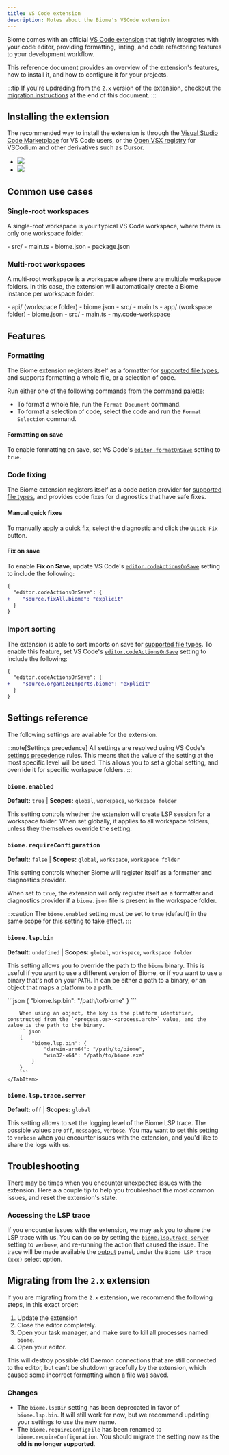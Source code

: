 ```yaml
---
title: VS Code extension
description: Notes about the Biome's VSCode extension
---
```


Biome comes with an official [VS Code extension] that tightly integrates with
your code editor, providing formatting, linting, and code refactoring features to your
development workflow.

[VS Code extension]: https://marketplace.visualstudio.com/items?itemName=biomejs.biome

This reference document provides an overview of the extension's features, how to install 
it, and how to configure it for your projects.

:::tip
If you're updrading from the `2.x` version of the extension, checkout the [migration instructions](#migrating-from-the-2x-extension) at the end of this document.
:::

## Installing the extension

The recommended way to install the extension is through the [Visual Studio Code Marketplace]
for VS Code users, or the [Open VSX registry] for VSCodium and other derivatives such as Cursor.

[Visual Studio Code Marketplace]: https://marketplace.visualstudio.com/items?itemName=biomejs.biome
[Open VSX registry]: https://open-vsx.org/extension/biomejs/biome

- [![](https://img.shields.io/badge/Install%20Biome-in%20VS%20Code-007ACC?style=flat&logo=biome)](vscode:extension/biomejs.biome)
- [![](https://img.shields.io/badge/Install%20Biome-in%20VSCodium-007ACC?style=flat&logo=biome)](vscodium:extension/biomejs.biome)


## Common use cases

### Single-root workspaces

A single-root workspace is your typical VS Code workspace, where there is only one workspace folder.

<FileTree>
- src/
  - main.ts
- biome.json
- package.json
</FileTree>

### Multi-root workspaces

A multi-root workspace is a workspace where there are multiple workspace folders. In this case, the extension will automatically create
a Biome instance per workspace folder.

<FileTree>
- api/ (workspace folder)
	- biome.json
	- src/
		- main.ts
- app/ (workspace folder)
	- biome.json
	- src/
		- main.ts
- my.code-workspace
</FileTree>

## Features

### Formatting

The Biome extension registers itself as a formatter for [supported file types](/internals/language-support), and supports formatting a whole file, or a selection of code.

Run either one of the following commands from the [command palette](https://code.visualstudio.com/docs/getstarted/userinterface#_command-palette):

- To format a whole file, run the `Format Document` command.
- To format a selection of code, select the code and run the `Format Selection` command.

#### Formatting on save

To enable formatting on save, set VS Code's [`editor.formatOnSave`](vscode://settings/editor.formatOnSave) setting to `true`.

### Code fixing

The Biome extension registers itself as a code action provider for [supported file types](/internals/language-support), and provides code fixes for diagnostics
that have safe fixes.

#### Manual quick fixes

To manually apply a quick fix, select the diagnostic and click the `Quick Fix` button.

#### Fix on save

To enable **Fix on Save**, update VS Code's [`editor.codeActionsOnSave`](vscode://settings/editor.codeActionsOnSave) setting to include the following:

```diff
{
  "editor.codeActionsOnSave": {
+    "source.fixAll.biome": "explicit"
  }
}
```

### Import sorting

The extension is able to sort imports on save for [supported file types](/internals/language-support). To enable this feature, set VS Code's [`editor.codeActionsOnSave`](vscode://settings/editor.codeActionsOnSave) setting to include the following:

```diff title="settings.json"
{
  "editor.codeActionsOnSave": {
+    "source.organizeImports.biome": "explicit"
  }
}
```



## Settings reference

The following settings are available for the extension.

:::note[Settings precedence]
All settings are resolved using VS Code's [settings precedence](https://code.visualstudio.com/docs/getstarted/settings#_settings-precedence) rules.
This means that the value of the setting at the most specific level will be used. This allows you to set a global setting, and override it for specific
workspace folders.
:::

### `biome.enabled`

**Default:** `true` | **Scopes:** `global`, `workspace`, `workspace folder`

This setting controls whether the extension will create LSP session for a workspace folder. When set globally, it applies to all workspace folders, unless they themselves override the setting.

### `biome.requireConfiguration`

**Default:** `false` | **Scopes:** `global`, `workspace`, `workspace folder`

This setting controls whether Biome will register itself as a formatter and diagnostics provider.

When set to `true`, the extension will only register itself as a formatter and diagnostics provider if a `biome.json` file is present in the workspace folder.

:::caution
The `biome.enabled` setting must be set to `true` (default) in the same scope for this setting to take effect.
:::


### `biome.lsp.bin`

**Default:** `undefined` | **Scopes:** `global`, `workspace`, `workspace folder`

This setting allows you to override the path to the `biome` binary. This is useful if you want to use a different version of Biome, 
or if you want to use a binary that's not on your `PATH`. In can be either a path to a binary, or an object that maps a platform to a path.

<Tabs>
	<TabItem label="string">
		```json
		{
			"biome.lsp.bin": "/path/to/biome"
		}
		```
	</TabItem>
	<TabItem label="object">

		When using an object, the key is the platform identifier, constructed from the `<process.os>-<process.arch>` value, and the value is the path to the binary.
		```json
		{
			"biome.lsp.bin": {
				"darwin-arm64": "/path/to/biome",
				"win32-x64": "/path/to/biome.exe"
			}
		}
		```
	</TabItem>
</Tabs>

### `biome.lsp.trace.server`

**Default:** `off` | **Scopes:** `global`

This setting allows to set the logging level of the Biome LSP trace. The possible values are `off`, `messages`, `verbose`.
You may want to set this setting to `verbose` when you encounter issues with the extension, and you'd like to share the logs with us.

## Troubleshooting

There may be times when you encounter unexpected issues with the extension. Here a a couple tip to help you troubleshoot 
the most common issues, and reset the extension's state.

### Accessing the LSP trace

If you encounter issues with the extension, we may ask you to share the LSP trace with us. You can do so by setting the [`biome.lsp.trace.server`](#biomelsptrace_server) setting to `verbose`,
and re-running the action that caused the issue. The trace will be made available the [output](vscode://workbrench/panel) panel, under the `Biome LSP trace (xxx)` select option.

## Migrating from the `2.x` extension

If you are migrating from the `2.x` extension, we recommend the following steps, in this exact order:
1. Update the extension
2. Close the editor completely.
3. Open your task manager, and make sure to kill all processes named `biome`.
4. Open your editor.

This will destroy possible old Daemon connections that are still connected to the editor, but can't be shutdown gracefully by the extension, which caused
some incorrect formatting when a file was saved.

### Changes

- The `biome.lspBin` setting has been deprecated in favor of `biome.lsp.bin`. It will still work for now, but we recommend updating your settings to use the new name.
- The `biome.requireConfigFile` has been renamed to `biome.requireConfiguration`. You should migrate the setting now as **the old is no longer supported**.